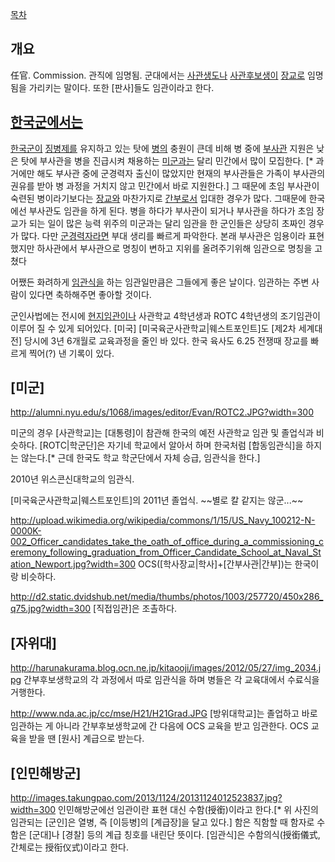 [[목차]]
== 개요 ==
任官. Commission. 관직에 임명됨. 군대에서는 [[사관생도]]나 [[사관후보생]]이 [[장교]]로 임명됨을 가리키는 말이다. 또한 [판사]들도 임관이라고 한다.
== [[한국군]]에서는 ==
[[한국군]]이 [[징병제]]를 유지하고 있는 탓에 [[병]]의 충원이 큰데 비해 병 중에 [[부사관]] 지원은 낮은 탓에 부사관을 병을 진급시켜 채용하는 [[미군]]과는 달리 민간에서 많이 모집한다. [* 과거에만 해도 부사관 중에 군경력자 출신이 많았지만 현재의 부사관들은 가족이 부사관의 권유를 받아 병 과정을 거치지 않고 민간에서 바로 지원한다.] 그 때문에 초임 부사관이 숙련된 병이라기보다는 [[장교]]와 마찬가지로 [[간부]]로서 입대한 경우가 많다. 그때문에 한국에선 부사관도 임관을 하게 된다. 병을 하다가 부사관이 되거나 부사관을 하다가 초임 장교가 되는 일이 많은 능력 위주의 미군과는 달리 임관을 한 군인들은 상당히 초짜인 경우가 많다. 다만 [[군경력자]]라면 부대 생리를 빠르게 파악한다. 본래 부사관은 임용이라 표현했지만 하사관에서 부사관으로 명칭이 변하고 지위를 올려주기위해 임관으로 명칭을 고쳤다

어쨌든 화려하게 [[임관식]]을 하는 임관일만큼은 그들에게 좋은 날이다. 임관하는 주변 사람이 있다면 축하해주면 좋아할 것이다.

군인사법에는 전시에 [[현지임관]]이나 사관학교 4학년생과 ROTC 4학년생의 조기임관이 이루어 질 수 있게 되어있다. [미국] [미국육군사관학교|웨스트포인트]도 [제2차 세계대전] 당시에 3년 6개월로 교육과정을 줄인 바 있다. 한국 육사도 6.25 전쟁때 장교를 빠르게 찍어(?) 낸 기록이 있다.
== [미군] ==
http://alumni.nyu.edu/s/1068/images/editor/Evan/ROTC2.JPG?width=300

미군의 경우 [사관학교]는 [대통령]이 참관해 한국의 예전 사관학교 임관 및 졸업식과 비슷하다. [ROTC|학군단]은 자기네 학교에서 알아서 하며 한국처럼 [합동임관식]을 하지는 않는다.[* 근데 한국도 학교 학군단에서 자체 승급, 임관식을 한다.]

{{{#!html
<iframe width="420" height="315" src="//www.youtube.com/embed/GVTrA-ObfIg" frameborder="0" allowfullscreen></iframe>
</embed></object>
}}}
2010년 위스콘신대학교의 임관식.

{{{#!html
<iframe width="560" height="315" src="//www.youtube.com/embed/rU5fnQ8xAYE" frameborder="0" allowfullscreen></iframe>
</embed></object>
}}}
[미국육군사관학교|웨스트포인트]의 2011년 졸업식. ~~별로 칼 같지는 않군...~~

http://upload.wikimedia.org/wikipedia/commons/1/15/US_Navy_100212-N-0000K-002_Officer_candidates_take_the_oath_of_office_during_a_commissioning_ceremony_following_graduation_from_Officer_Candidate_School_at_Naval_Station_Newport.jpg?width=300
OCS([학사장교|학사]+[간부사관|간부])는 한국이랑 비슷하다.

http://d2.static.dvidshub.net/media/thumbs/photos/1003/257720/450x286_q75.jpg?width=300
[직접임관]은 조촐하다.
== [자위대] ==
http://harunakurama.blog.ocn.ne.jp/kitaooji/images/2012/05/27/img_2034.jpg
간부후보생학교의 각 과정에서 따로 임관식을 하며 병들은 각 교육대에서 수료식을 거행한다.

http://www.nda.ac.jp/cc/mse/H21/H21Grad.JPG
[방위대학교]는 졸업하고 바로 임관하는 게 아니라 간부후보생학교에 간 다음에 OCS 교육을 받고 임관한다. OCS 교육을 받을 땐 [원사] 계급으로 받는다.
== [인민해방군] ==
http://images.takungpao.com/2013/1124/20131124012523837.jpg?width=300
인민해방군에선 임관이란 표현 대신 수함(授銜)이라고 한다.[* 위 사진의 임관되는 [군인]은 열병, 즉 [이등병]의 [계급장]을 달고 있다.] 함은 직함할 때 함자로 수함은 [군대]나 [경찰] 등의 계급 칭호를 내린단 뜻이다. [임관식]은 수함의식(授銜儀式, 간체로는 授衔仪式)이라고 한다.

